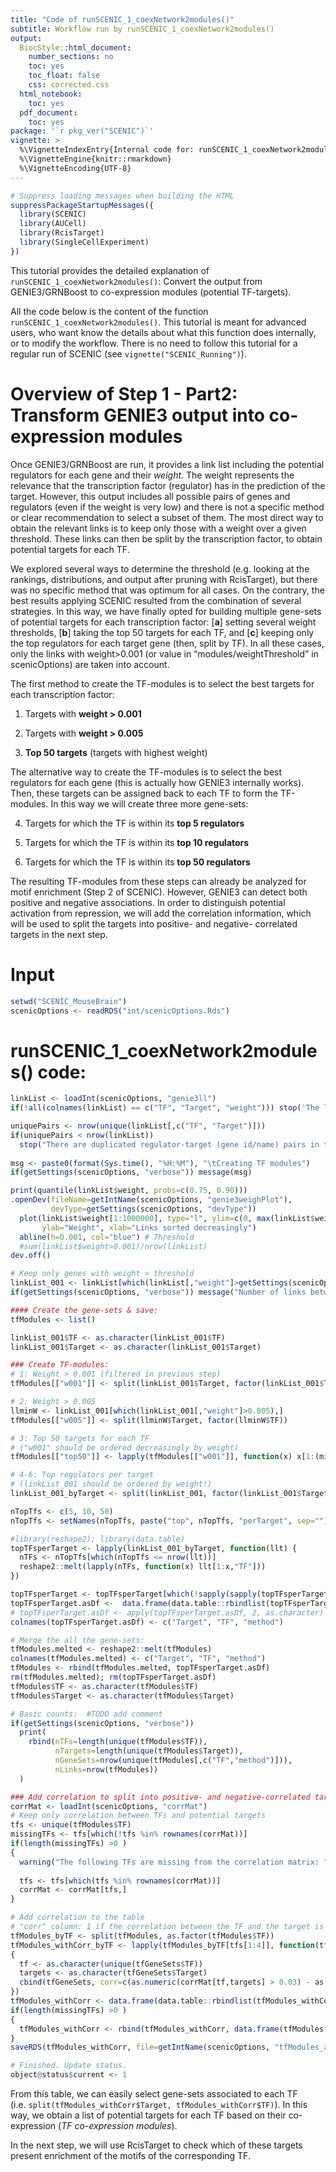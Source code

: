 ```yaml
---
title: "Code of runSCENIC_1_coexNetwork2modules()"
subtitle: Workflow run by runSCENIC_1_coexNetwork2modules() 
output:
  BiocStyle::html_document:
    number_sections: no
    toc: yes
    toc_float: false
    css: corrected.css
  html_notebook:
    toc: yes
  pdf_document:
    toc: yes
package: '`r pkg_ver("SCENIC")`'
vignette: >
  %\VignetteIndexEntry{Internal code for: runSCENIC_1_coexNetwork2modules()} 
  %\VignetteEngine{knitr::rmarkdown} 
  %\VignetteEncoding{UTF-8}
---
```


```r
# Suppress loading messages when building the HTML
suppressPackageStartupMessages({
  library(SCENIC)
  library(AUCell)
  library(RcisTarget)
  library(SingleCellExperiment)
})
```

This tutorial provides the detailed explanation of `runSCENIC_1_coexNetwork2modules()`: Convert the output from GENIE3/GRNBoost to co-expression modules (potential TF-targets).

All the code below is the content of the function `runSCENIC_1_coexNetwork2modules()`. This tutorial is meant for advanced users, who want know the details about what this function does internally, or to modify the workflow. There is no need to follow this tutorial for a regular run of SCENIC (see `vignette("SCENIC_Running")`).


# Overview of Step 1 - Part2: Transform GENIE3 output into co-expression modules 

Once GENIE3/GRNBoost are run, it provides a link list including the potential regulators for each gene and their *weight*. The weight represents the relevance that the transcription factor (regulator) has in the prediction of the target. However, this output includes all possible pairs of genes and regulators (even if the weight is very low) and there is not a specific method or clear recommendation to select a subset of them. 
The most direct way to obtain the relevant links is to keep only those with a weight over a given threshold. These links can then be split by the transcription factor, to obtain potential targets for each TF. 

We explored several ways to determine the threshold (e.g. looking at the rankings, distributions, and output after pruning with RcisTarget), but there was no specific method that was optimum for all cases. On the contrary, the best results applying SCENIC resulted from the combination of several strategies. In this way, we have finally opted for building multiple gene-sets of potential targets for each transcription factor: [**a**] setting several weight thresholds, [**b**] taking the top 50 targets for each TF, and [**c**] keeping only the top regulators for each target gene (then, split by TF). In all these cases, only the links with weight>0.001 (or value in "modules/weightThreshold" in scenicOptions) are taken into account. 

The first method to create the TF-modules is to select the best targets for each transcription factor:

1. Targets with **weight > 0.001**

2. Targets with **weight > 0.005**

3. **Top 50 targets** (targets with highest weight)

The alternative way to create the TF-modules is to select the best regulators for each gene (this is actually how GENIE3 internally works). Then, these targets can be assigned back to each TF to form the TF-modules. In this way we will create three more gene-sets:

4. Targets for which the TF is within its **top 5 regulators**

5. Targets for which the TF is within its **top 10 regulators**

6. Targets for which the TF is within its **top 50 regulators**


The resulting TF-modules from these steps can already be analyzed for motif enrichment (Step 2 of SCENIC). However, GENIE3 can detect both positive and negative associations. In order to distinguish potential activation from repression, we will add the correlation information, which will be used to split the targets into positive- and negative- correlated targets in the next step.

# Input

```r
setwd("SCENIC_MouseBrain")
scenicOptions <- readRDS("int/scenicOptions.Rds")
```


# runSCENIC_1_coexNetwork2modules() code:
```r
linkList <- loadInt(scenicOptions, "genie3ll")
if(!all(colnames(linkList) == c("TF", "Target", "weight"))) stop('The link list colnames should be "TF", "Target", "weight"')

uniquePairs <- nrow(unique(linkList[,c("TF", "Target")]))
if(uniquePairs < nrow(linkList)) 
  stop("There are duplicated regulator-target (gene id/name) pairs in the input link list.")
  
msg <- paste0(format(Sys.time(), "%H:%M"), "\tCreating TF modules")
if(getSettings(scenicOptions, "verbose")) message(msg)

print(quantile(linkList$weight, probs=c(0.75, 0.90)))
.openDev(fileName=getIntName(scenicOptions, "genie3weighPlot"), 
         devType=getSettings(scenicOptions, "devType"))
  plot(linkList$weight[1:1000000], type="l", ylim=c(0, max(linkList$weight)), main="Weight of the links",
       ylab="Weight", xlab="Links sorted decreasingly")
  abline(h=0.001, col="blue") # Threshold
  #sum(linkList$weight>0.001)/nrow(linkList)
dev.off()

# Keep only genes with weight > threshold
linkList_001 <- linkList[which(linkList[,"weight"]>getSettings(scenicOptions, "modules/weightThreshold")),]
if(getSettings(scenicOptions, "verbose")) message("Number of links between TFs and targets: ", nrow(linkList_001))

#### Create the gene-sets & save:
tfModules <- list()

linkList_001$TF <- as.character(linkList_001$TF)
linkList_001$Target <- as.character(linkList_001$Target)

### Create TF-modules:
# 1: Weight > 0.001 (filtered in previous step)
tfModules[["w001"]] <- split(linkList_001$Target, factor(linkList_001$TF))

# 2: Weight > 0.005
llminW <- linkList_001[which(linkList_001[,"weight"]>0.005),]
tfModules[["w005"]] <- split(llminW$Target, factor(llminW$TF))

# 3: Top 50 targets for each TF
# ("w001" should be ordered decreasingly by weight)
tfModules[["top50"]] <- lapply(tfModules[["w001"]], function(x) x[1:(min(length(x), 50))])

# 4-6: Top regulators per target
# (linkList_001 should be ordered by weight!)
linkList_001_byTarget <- split(linkList_001, factor(linkList_001$Target))

nTopTfs <- c(5, 10, 50)
nTopTfs <- setNames(nTopTfs, paste("top", nTopTfs, "perTarget", sep=""))

#library(reshape2); library(data.table)
topTFsperTarget <- lapply(linkList_001_byTarget, function(llt) {
  nTFs <- nTopTfs[which(nTopTfs <= nrow(llt))]
  reshape2::melt(lapply(nTFs, function(x) llt[1:x,"TF"]))
})

topTFsperTarget <- topTFsperTarget[which(!sapply(sapply(topTFsperTarget, nrow), is.null))]
topTFsperTarget.asDf <-  data.frame(data.table::rbindlist(topTFsperTarget, idcol=TRUE))
# topTFsperTarget.asDf <- apply(topTFsperTarget.asDf, 2, as.character)
colnames(topTFsperTarget.asDf) <- c("Target", "TF", "method")

# Merge the all the gene-sets:
tfModules.melted <- reshape2::melt(tfModules)
colnames(tfModules.melted) <- c("Target", "TF", "method")
tfModules <- rbind(tfModules.melted, topTFsperTarget.asDf)
rm(tfModules.melted); rm(topTFsperTarget.asDf)
tfModules$TF <- as.character(tfModules$TF)
tfModules$Target <- as.character(tfModules$Target)

# Basic counts:  #TODO add comment
if(getSettings(scenicOptions, "verbose")) 
  print(
    rbind(nTFs=length(unique(tfModules$TF)),
          nTargets=length(unique(tfModules$Target)),
          nGeneSets=nrow(unique(tfModules[,c("TF","method")])),
          nLinks=nrow(tfModules))
  )

### Add correlation to split into positive- and negative-correlated targets
corrMat <- loadInt(scenicOptions, "corrMat")
# Keep only correlation between TFs and potential targets
tfs <- unique(tfModules$TF)
missingTFs <- tfs[which(!tfs %in% rownames(corrMat))]
if(length(missingTFs) >0 ) 
{ 
  warning("The following TFs are missing from the correlation matrix: ", paste(missingTFs, collapse=", "))
  
  tfs <- tfs[which(tfs %in% rownames(corrMat))]
  corrMat <- corrMat[tfs,]
}

# Add correlation to the table
# "corr" column: 1 if the correlation between the TF and the target is > 0.03, -1 if the correlation is < -0.03 and 0 otherwise.
tfModules_byTF <- split(tfModules, as.factor(tfModules$TF))
tfModules_withCorr_byTF <- lapply(tfModules_byTF[tfs[1:4]], function(tfGeneSets)
{
  tf <- as.character(unique(tfGeneSets$TF))
  targets <- as.character(tfGeneSets$Target)
  cbind(tfGeneSets, corr=c(as.numeric(corrMat[tf,targets] > 0.03) - as.numeric(corrMat[tf,targets] < -0.03)))
})
tfModules_withCorr <- data.frame(data.table::rbindlist(tfModules_withCorr_byTF))
if(length(missingTFs) >0 ) 
{ 
  tfModules_withCorr <- rbind(tfModules_withCorr, data.frame(tfModules[tfModules$TF %in% missingTFs,], corr=NA))
}
saveRDS(tfModules_withCorr, file=getIntName(scenicOptions, "tfModules_asDF"))

# Finished. Update status.
object@status$current <- 1
```

From this table, we can easily select gene-sets associated to each TF (i.e. `split(tfModules_withCorr$Target, tfModules_withCorr$TF)`).
In this way, we obtain a list of potential targets for each TF based on their co-expression (*TF co-expression modules*). 

In the next step, we will use RcisTarget to check which of these targets present enrichment of the motifs of the corresponding TF.

